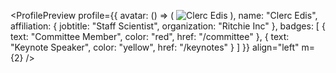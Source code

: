 

<ProfilePreview
  profile={{
    avatar: () => (
      <Image
        alt="Clerc Edis"
        borderRadius="circle"
        height={128}
        width={128}
        src="/avatar1.png"
      />
    ),
    name: "Clerc Edis",
    affiliation: {
      jobtitle: "Staff Scientist",
      organization: "Ritchie Inc"
    },
    badges: [
      { text: "Committee Member", color: "red", href: "/committee" },
      { text: "Keynote Speaker", color: "yellow", href: "/keynotes" }
    ]
  }}
  align="left"
  m={2}
/>
